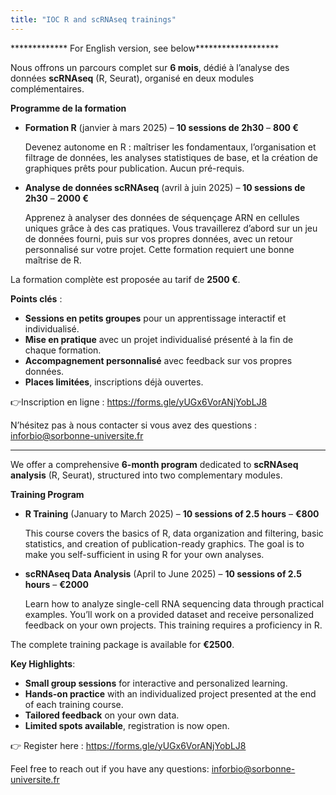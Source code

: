 ```yaml
---
title: "IOC R and scRNAseq trainings"
---
```


************* For English version, see below*******************

Nous offrons un parcours complet sur **6 mois**,
dédié à l'analyse des données **scRNAseq** (R, Seurat),
organisé en deux modules complémentaires.

**Programme de la formation**

- **Formation R** (janvier à mars 2025) – **10 sessions de 2h30** – **800 €**

  Devenez autonome en R : maîtriser les fondamentaux,
  l’organisation et filtrage de données, les analyses statistiques de base,
  et la création de graphiques prêts pour publication. Aucun pré-requis.

- **Analyse de données scRNAseq** (avril à juin 2025) – **10 sessions de 2h30** – **2000 €**

  Apprenez à analyser des données de séquençage ARN en cellules uniques
  grâce à des cas pratiques. Vous travaillerez d'abord sur un jeu de données
  fourni, puis sur vos propres données,
  avec un retour personnalisé sur votre projet.
  Cette formation requiert une bonne maîtrise de R. 

La formation complète est proposée au tarif de **2500 €**.

**Points clés** :

- **Sessions en petits groupes** pour un apprentissage interactif et individualisé.
- **Mise en pratique** avec un projet individualisé présenté à la fin de chaque formation.
- **Accompagnement personnalisé** avec feedback sur vos propres données.
- **Places limitées**, inscriptions déjà ouvertes.

👉Inscription en ligne : [https://forms.gle/yUGx6VorANjYobLJ8](https://forms.gle/yUGx6VorANjYobLJ8)

N’hésitez pas à nous contacter si vous avez des questions : 
[inforbio@sorbonne-universite.fr](mailto:inforbio@sorbonne-universite.fr)


***************************************************************


We offer a comprehensive **6-month program** dedicated to
**scRNAseq analysis** (R, Seurat), structured into two complementary modules.

**Training Program**

- **R Training** (January to March 2025) – **10 sessions of 2.5 hours** – **€800**

  This course covers the basics of R, data organization and filtering,
  basic statistics, and creation of publication-ready graphics.
  The goal is to make you self-sufficient in using R for your own analyses.
  
- **scRNAseq Data Analysis** (April to June 2025) – **10 sessions of 2.5 hours** – **€2000**

  Learn how to analyze single-cell RNA sequencing data through practical examples.
  You'll work on a provided dataset and receive personalized feedback on
  your own projects. This training requires a proficiency in R.

The complete training package is available for **€2500**.

**Key Highlights**:

- **Small group sessions** for interactive and personalized learning.
- **Hands-on practice** with an individualized project presented at the end of each training course.
- **Tailored feedback** on your own data.
- **Limited spots available**, registration is now open.

👉 Register here : [https://forms.gle/yUGx6VorANjYobLJ8](https://forms.gle/yUGx6VorANjYobLJ8)

Feel free to reach out if you have any questions:
[inforbio@sorbonne-universite.fr](mailto:inforbio@sorbonne-universite.fr)